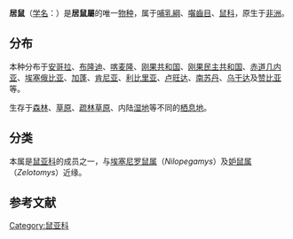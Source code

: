 {{Speciesbox
| status = LC 
| status system = IUCN3.1
| status ref={{r|IUCN}}
| display parents=2
| parent authority = Thomas & Wroughton, 1907
| taxon = Colomys goslingi
| authority = Thomas & Wroughton, 1907
| synonyms =
}}

'''居鼠'''（[[学名|学名]]：{{lang|la|''Colomys goslingi''}}）是'''居鼠屬'''的唯一[[物种|物种]]，属于[[哺乳綱|哺乳綱]]、[[囓齒目|囓齒目]]、[[鼠科|鼠科]]，原生于[[非洲|非洲]]。{{r|IUCN}}

==分布==
本种分布于[[安哥拉|安哥拉]]、[[布隆迪|布隆迪]]、[[喀麦隆|喀麦隆]]、[[刚果共和国|刚果共和国]]、[[刚果民主共和国|刚果民主共和国]]、[[赤道几内亚|赤道几内亚]]、[[埃塞俄比亚|埃塞俄比亚]]、[[加蓬|加蓬]]、[[肯尼亚|肯尼亚]]、[[利比里亚|利比里亚]]、[[卢旺达|卢旺达]]、[[南苏丹|南苏丹]]、[[乌干达|乌干达]]及[[赞比亚|赞比亚]]等。{{r|IUCN}}

生存于[[森林|森林]]、[[草原|草原]]、[[疏林草原|疏林草原]]、内陆[[湿地|湿地]]等不同的[[栖息地|栖息地]]。{{r|IUCN}}

==分类==
本属是[[鼠亚科|鼠亚科]]的成员之一，与[[埃塞尼罗鼠属|埃塞尼罗鼠属]]（''Nilopegamys''）及[[妒鼠属|妒鼠属]]（''Zelotomys''）近缘。

==参考文献==
{{reflist|refs=
<ref name="IUCN">Kerbis Peterhans, J., Schlitter, D., Dieterlen, F. & Cotterell, F.P.D. 2016. ''Colomys goslingi'' (errata version published in 2017). ''The IUCN Red List of Threatened Species'' 2016: e.T5151A115071617. https://dx.doi.org/10.2305/IUCN.UK.2016-3.RLTS.T5151A22411422.en. Downloaded on 30 September 2020.</ref>
}}

{{Taxonbar}}

[[Category:鼠亚科|Category:鼠亚科]]